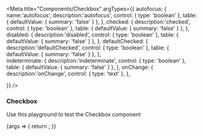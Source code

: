 

<Meta
  title="Components/Checkbox"
  argTypes={{
    autofocus: {
      name:'autofocus', 
      description:'autofocus', 
      control: {
        type: 'boolean'
      },
      table: {
        defaultValue: {
          summary: 'false'
        }
      },
    },
    checked: {
      description:'checked', 
      control: {
        type: 'boolean'
      },
      table: {
        defaultValue: {
          summary: 'false'
        }
      },
    },
    disabled: {
      description:'disabled', 
      control: {
        type: 'boolean'
      },
      table: {
        defaultValue: {
          summary: 'false'
        }
      },
    },
    defaultChecked: {
      description:'defaultChecked', 
      control: {
        type: 'boolean'
      },
      table: {
        defaultValue: {
          summary: 'false'
        }
      },
    },  
    indeterminate: {
      description:'indeterminate', 
      control: {
        type: 'boolean'
      },
      table: {
        defaultValue: {
          summary: 'false'
        }
      },
    }, 
    onChange: {
      description:'onChange', 
      control: {
        type: 'text'
      },
    },  
    
  }}
/>

### Checkbox

Use this playground to test the Checkbox component

<Canvas>
  <Story name="Standard">
    {args => {
      return <Checkbox {...args} />;
    }}
  </Story>
</Canvas>

<ArgsTable story="Standard" />